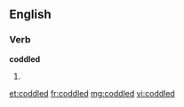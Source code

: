 ==English==

===Verb===
'''coddled'''

# {{past of|[[coddle]]}}

[[et:coddled]]
[[fr:coddled]]
[[mg:coddled]]
[[vi:coddled]]